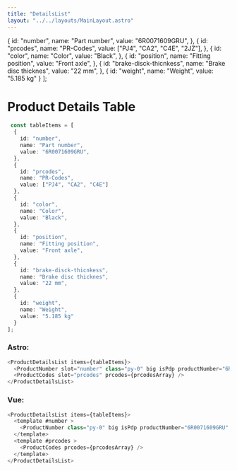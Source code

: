 ```yaml
---
title: "DetailsList"
layout: "../../layouts/MainLayout.astro"
---
```




  {
    id: "number",
    name: "Part number",
    value: "6R0071609GRU",
  },
  {
    id: "prcodes",
    name: "PR-Codes",
    value: ["PJ4", "CA2", "C4E", "2JZ"],
  },
  {
    id: "color",
    name: "Color",
    value: "Black",
  },
  {
    id: "position",
    name: "Fitting position",
    value: "Front axle",
  },
  {
    id: "brake-disck-thicnkess",
    name: "Brake disc thicknes",
    value: "22 mm",
  },
  {
    id: "weight",
    name: "Weight",
    value: "5.185 kg"
  }
];

# Product Details Table

<div class="component-preview flex-wrap">
 <div class="bg-white rounded-lg p-8">
    <ProductDetailsList items={tableItems}>
      <ProductNumber slot="number" class="py-0" big isPdp productNumber="6R0071609GRU" copyDisabled={false}  />
      <ProductCodes slot="prcodes" prcodes={prcodesArray} />
    </ProductDetailsList>
 </div>
</div>

```ts
 const tableItems = [
  {
    id: "number",
    name: "Part number",
    value: "6R0071609GRU",
  },
  {
    id: "prcodes",
    name: "PR-Codes",
    value: ["PJ4", "CA2", "C4E"]
  },
  {
    id: "color",
    name: "Color",
    value: "Black",
  },
  {
    id: "position",
    name: "Fitting position",
    value: "Front axle",
  },
  {
    id: "brake-disck-thicnkess",
    name: "Brake disc thicknes",
    value: "22 mm",
  },
  {
    id: "weight",
    name: "Weight",
    value: "5.185 kg"
  }
];

```
### Astro:
```js
<ProductDetailsList items={tableItems}>
  <ProductNumber slot="number" class="py-0" big isPdp productNumber="6R0071609GRU" copyDisabled={false}  />
  <ProductCodes slot="prcodes" prcodes={prcodesArray} />
</ProductDetailsList>
 ```
 ### Vue:
```js
<ProductDetailsList items={tableItems}>
  <template #number >
    <ProductNumber class="py-0" big isPdp productNumber="6R0071609GRU" copyDisabled={false}  />
  </template>
  <template #prcodes >
    <ProductCodes prcodes={prcodesArray} />
  </template>
</ProductDetailsList>
 ```